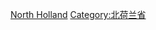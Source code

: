 {{Commons cat|Cities, towns and villages in North Holland}}

[[Category:荷兰城镇和村庄|North Holland]]
[[Category:北荷兰省|Category:北荷兰省]]